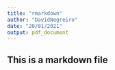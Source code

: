 ```yaml
---
title: "rmarkdown"
author: "DavidNegreiro"
date: "20/01/2021"
output: pdf_document
---
```


## This is a markdown file
